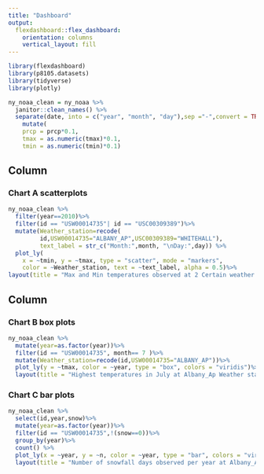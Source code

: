 ```yaml
---
title: "Dashboard"
output: 
  flexdashboard::flex_dashboard:
    orientation: columns
    vertical_layout: fill
---
```


```r
library(flexdashboard)
library(p8105.datasets)
library(tidyverse)
library(plotly)

```

```r
ny_noaa_clean = ny_noaa %>% 
  janitor::clean_names() %>% 
  separate(date, into = c("year", "month", "day"),sep ="-",convert = TRUE)%>% 
    mutate(
    prcp = prcp*0.1,
    tmax = as.numeric(tmax)*0.1,
    tmin = as.numeric(tmin)*0.1)
```

Column {data-width=650}
-----------------------------------------------------------------------

### Chart A scatterplots

```r
ny_noaa_clean %>%
  filter(year==2010)%>%
  filter(id == "USW00014735"| id == "USC00309389")%>%
  mutate(Weather_station=recode(
         id,USW00014735="ALBANY_AP",USC00309389="WHITEHALL"),
         text_label = str_c("Month:",month, "\nDay:",day)) %>%
  plot_ly(
    x = ~tmin, y = ~tmax, type = "scatter", mode = "markers",
    color = ~Weather_station, text = ~text_label, alpha = 0.5)%>%
layout(title = "Max and Min temperatures observed at 2 Certain weather stations in NY during 2010")
```

Column {data-width=350}
-----------------------------------------------------------------------

### Chart B box plots

```r
ny_noaa_clean %>% 
  mutate(year=as.factor(year))%>% 
  filter(id == "USW00014735", month== 7 )%>%
  mutate(Weather_station=recode(id,USW00014735="ALBANY_AP"))%>%
  plot_ly(y = ~tmax, color = ~year, type = "box", colors = "viridis")%>%
  layout(title = "Highest temperatures in July at Albany_Ap Weather station over the years")
```
    
    

### Chart C bar plots

```r
ny_noaa_clean %>% 
  select(id,year,snow)%>% 
  mutate(year=as.factor(year))%>% 
  filter(id == "USW00014735",!(snow==0))%>%
  group_by(year)%>%
  count() %>% 
  plot_ly(x = ~year, y = ~n, color = ~year, type = "bar", colors = "viridis")%>%
  layout(title = "Number of snowfall days observed per year at Albany_Ap Weather Station")
```

